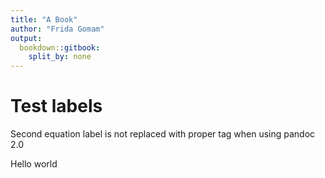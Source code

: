 ```yaml
---
title: "A Book"
author: "Frida Gomam"
output:
  bookdown::gitbook: 
    split_by: none
---
```


# Test labels {-}

Second equation label is not replaced with proper tag when using pandoc 2.0

\begin{equation}
x \in \mathbb{R} (\#eq:real)
\end{equation}
Hello
\begin{equation}
y \in \mathbb{Z} (\#eq:integer)
\end{equation}
world
